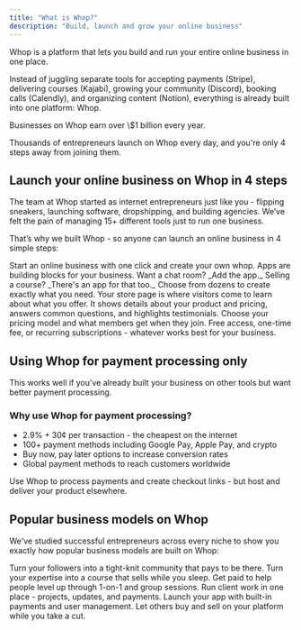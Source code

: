 ```yaml
---
title: "What is Whop?"
description: "Build, launch and grow your online business"
---
```


Whop is a platform that lets you build and run your entire online business in one place. 

Instead of juggling separate tools for accepting payments (Stripe), delivering courses (Kajabi), growing your community (Discord), booking calls (Calendly), and organizing content (Notion), everything is already built into one platform: Whop.

<Check>
  Businesses on Whop earn over \$1 billion every year.
</Check>

Thousands of entrepreneurs launch on Whop every day, and you're only 4 steps away from joining them.

## **Launch your online business on Whop in 4 steps**

The team at Whop started as internet entrepreneurs just like you - flipping sneakers, launching software, dropshipping, and building agencies. We’ve felt the pain of managing 15\+ different tools just to run one business.

That’s why we built Whop - so anyone can launch an online business in 4 simple steps:

<CardGroup cols={2}>
  <Card title="Start here: Create your whop" icon="sparkles" href="/create-account">
    Start an online business with one click and create your own whop.
  </Card>
  <Card title="Add apps to your whop" icon="block-brick" href="/add-apps">
    Apps are building blocks for your business. Want a chat room? _Add the app._ Selling a course? _There's an app for that too._ Choose from dozens to create exactly what you need.
  </Card>
  <Card title="Set up your store page" icon="store" href="/set-up-store-page">
    Your store page is where visitors come to learn about what you offer. It shows details about your product and pricing, answers common questions, and highlights testimonials.
  </Card>
  <Card title="Set up products and pricing" icon="dollar-sign" href="/set-up-products-pricing">
    Choose your pricing model and what members get when they join. Free access, one-time fee, or recurring subscriptions - whatever works best for your business.
  </Card>
</CardGroup>

## Using Whop for payment processing only

This works well if you've already built your business on other tools but want better payment processing.

### Why use Whop for payment processing?

- 2.9% \+ 30¢ per transaction - the cheapest on the internet
- 100\+ payment methods including Google Pay, Apple Pay, and crypto
- Buy now, pay later options to increase conversion rates
- Global payment methods to reach customers worldwide

<CardGroup cols={1}>
  <Card title="Start with payment processing" icon="credit-card" href="/payments">
    Use Whop to process payments and create checkout links - but host and deliver your product elsewhere.
  </Card>
</CardGroup>

## Popular business models on Whop

We've studied successful entrepreneurs across every niche to show you exactly how popular business models are built on Whop:

<CardGroup cols={3}>
  <Card title="Communities" icon="people-group" href="/supported-business-models/communities">
    Turn your followers into a tight-knit community that pays to be there.
  </Card>
  <Card title="Courses" icon="graduation-cap" href="/supported-business-models/courses">
    Turn your expertise into a course that sells while you sleep.
  </Card>
  <Card title="Coaches" icon="chart-line" href="/supported-business-models/coaches">
    Get paid to help people level up through 1-on-1 and group sessions.
  </Card>
</CardGroup>

<CardGroup cols={3}>
  <Card title="Agencies" icon="gear" href="/supported-business-models/agencies">
    Run client work in one place - projects, updates, and payments.
  </Card>
  <Card title="Software" icon="laptop" href="/supported-business-models/software">
    Launch your app with built-in payments and user management.
  </Card>
  <Card title="Marketplaces" icon="cart-shopping" href="/supported-business-models/marketplaces">
    Let others buy and sell on your platform while you take a cut.
  </Card>
</CardGroup>